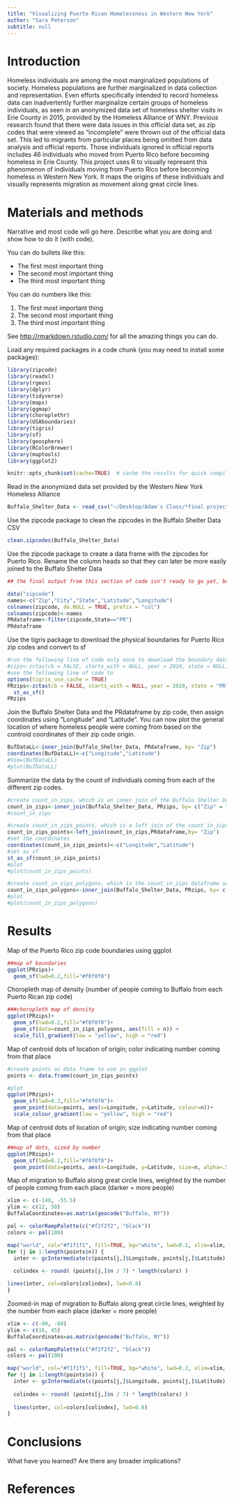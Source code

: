 ```yaml
---
title: "Visualizing Puerto Rican Homelessness in Western New York"
author: "Sara Peterson"
subtitle: null
---
```


# Introduction
Homeless individuals are among the most marginalized populations of society. Homeless populations are further marginalized in data collection and representation. Even efforts specifically intended to record homeless data can inadvertently further marginalize certain groups of homeless individuals, as seen in an anonymized data set of homeless shelter visits in Erie County in 2015, provided by the Homeless Alliance of WNY. Previous research found that there were data issues in this official data set, as zip codes that were viewed as “incomplete” were thrown out of the official data set. This led to migrants from particular places being omitted from data analysis and official reports. Those individuals ignored in official reports includes 46 individuals who moved from Puerto Rico before becoming homeless in Erie County. This project uses R to visually represent this phenomenon of individuals moving from Puerto Rico before becoming homeless in Western New York. It maps the origins of these individuals and visually represents migration as movement along great circle lines.



# Materials and methods

Narrative and most code will go here.  Describe what you are doing and show how to do it (with code).

You can do bullets like this:

* The first most important thing
* The second most important thing
* The third most important thing

You can do numbers like this:

1. The first most important thing
2. The second most important thing
3. The third most important thing

See [http://rmarkdown.rstudio.com/](http://rmarkdown.rstudio.com/) for all the amazing things you can do.


Load any required packages in a code chunk (you may need to install some packages):

```r
library(zipcode)
library(readxl)
library(rgeos)
library(dplyr)
library(tidyverse)
library(maps)
library(ggmap)
library(choroplethr)
library(USAboundaries)
library(tigris)
library(sf)
library(geosphere)
library(RColorBrewer)
library(maptools)
library(ggplot2)

knitr::opts_chunk$set(cache=TRUE)  # cache the results for quick compiling
```




Read in the anonymized data set provided by the Western New York Homeless Alliance

```r
Buffalo_Shelter_Data <- read_csv("~/Desktop/Adam's Class/*final project/Buffalo Shelter Data (original).csv")
```

Use the zipcode package to clean the zipcodes in the Buffalo Shelter Data CSV
```r
clean.zipcodes(Buffalo_Shelter_Data)
```



Use the zipcode package to create a data frame with the zipcodes for Puerto Rico. Rename the column heads so that they can later be more easily joined to the Buffalo Shelter Data
```r
## the final output from this section of code isn't ready to go yet, but it will be used to generate a map in future iterations of the project

data("zipcode")
names<-c("Zip","City","State","Latitude","Longitude")
colnames(zipcode, do.NULL = TRUE, prefix = "col")
colnames(zipcode)<-names
PRdataframe<-filter(zipcode,State=="PR")
PRdataframe
```



Use the tigris package to download the physical boundaries for Puerto Rico zip codes and convert to sf
```r
#run the following line of code only once to download the boundary data -- it may take awhile
#zips<-zctas(cb = FALSE, starts_with = NULL, year = 2010, state = NULL)
#use the following line of code to 
options(tigris_use_cache = TRUE)
PRzips<-zctas(cb = FALSE, starts_with = NULL, year = 2010, state = "PR")%>%
  st_as_sf()
PRzips
```


Join the Buffalo Shelter Data and the PRdataframe by zip code, then assign coordinates using "Longitude" and "Latitude". You can now plot the general location of where homeless people were coming from based on the controid coordinates of their zip code origin.
```r
BufDataLL<-inner_join(Buffalo_Shelter_Data, PRdataframe, by= "Zip")
coordinates(BufDataLL)<-c("Longitude","Latitude")
#View(BufDataLL)
#plot(BufDataLL)

```





Summarize the data by the count of individuals coming from each of the different zip codes.
```r
#create count_in_zips, which is an inner join of the Buffalo Shelter Data and the PRzips sf object, then group by zip code and summarize
count_in_zips<-inner_join(Buffalo_Shelter_Data, PRzips, by= c("Zip" = "ZCTA5CE10"))%>%group_by(Zip)%>%summarise(n=n())
#count_in_zips

#create count_in_zips_points, which is a left join of the count_in_zips data frame that you just created and the PRdataframe that has the locations of the zip codes
count_in_zips_points<-left_join(count_in_zips,PRdataframe,by= "Zip")
#set the coordinates
coordinates(count_in_zips_points)<-c("Longitude","Latitude")
#set as sf
st_as_sf(count_in_zips_points)
#plot 
#plot(count_in_zips_points)

#create count_in_zips_polygons, which is the count_in_zips dataframe set as a sf
count_in_zips_polygons<-inner_join(Buffalo_Shelter_Data, PRzips, by= c("Zip" = "ZCTA5CE10"))%>%st_as_sf()%>%group_by(Zip)%>%summarise(n=n())
#plot
#plot(count_in_zips_polygons)

```




# Results

Map of the Puerto Rico zip code boundaries using ggplot
```r
##map of boundaries
ggplot(PRzips)+
  geom_sf(lwd=0.2,fill="#f0f0f0")
```

Choropleth map of density (number of people coming to Buffalo from each Puerto Rican zip code)
```r
###choropleth map of density
ggplot(PRzips)+
  geom_sf(lwd=0.2,fill="#f0f0f0")+
  geom_sf(data=count_in_zips_polygons, aes(fill = n)) +
  scale_fill_gradient(low = "yellow", high = "red")
```



Map of centroid dots of location of origin; color indicating number coming from that place
```r
#create points as data frame to use in ggplot
points <- data.frame(count_in_zips_points)

#plot
ggplot(PRzips)+
  geom_sf(lwd=0.2,fill="#f0f0f0")+
  geom_point(data=points, aes(x=Longitude, y=Latitude, colour=n))+
  scale_colour_gradient(low = "yellow", high = "red")
```


Map of centroid dots of location of origin; size indicating number coming from that place
```r
##map of dots, sized by number
ggplot(PRzips)+
  geom_sf(lwd=0.2,fill="#f0f0f0")+
  geom_point(data=points, aes(x=Longitude, y=Latitude, size=n, alpha=.5))

```


Map of migration to Buffalo along great circle lines, weighted by the number of people coming from each place (darker = more people)
```r

xlim <- c(-140, -55.5)
ylim <- c(12, 50)
BuffaloCoordinates=as.matrix(geocode("Buffalo, NY"))

pal <- colorRampPalette(c("#f2f2f2", "black"))
colors <- pal(100)

map("world", col="#f1f1f1", fill=TRUE, bg="white", lwd=0.2, xlim=xlim, ylim=ylim)
for (j in 1:length(points$n)) {
  inter <- gcIntermediate(c(points[j,]$Longitude, points[j,]$Latitude), BuffaloCoordinates, n=100, addStartEnd=TRUE)
  
  colindex <- round( (points[j,]$n / 7) * length(colors) )

lines(inter, col=colors[colindex], lwd=0.8)
}
```



Zoomed-in map of migration to Buffalo along great circle lines, weighted by the number from each place (darker = more people)

```r

xlim <- c(-90, -60)
ylim <- c(18, 45)
BuffaloCoordinates=as.matrix(geocode("Buffalo, NY"))

pal <- colorRampPalette(c("#f2f2f2", "black"))
colors <- pal(100)

map("world", col="#f1f1f1", fill=TRUE, bg="white", lwd=0.2, xlim=xlim, ylim=ylim)
for (j in 1:length(points$n)) {
  inter <- gcIntermediate(c(points[j,]$Longitude, points[j,]$Latitude), BuffaloCoordinates, n=100, addStartEnd=TRUE)
  
  colindex <- round( (points[j,]$n / 7) * length(colors) )
  
  lines(inter, col=colors[colindex], lwd=0.8)
}
```

# Conclusions

What have you learned?  Are there any broader implications?

# References